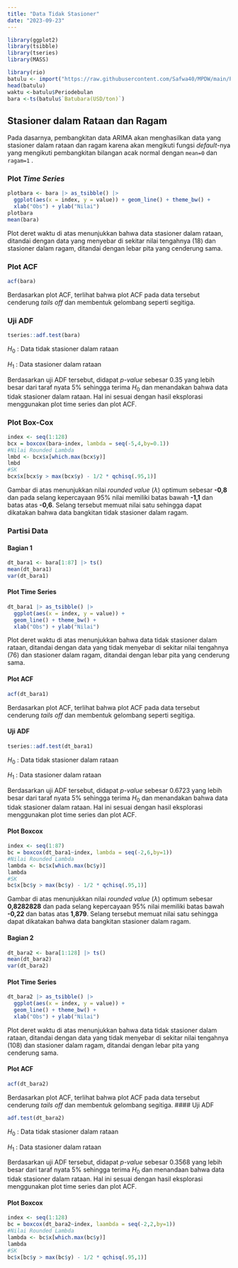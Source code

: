 ```yaml
---
title: "Data Tidak Stasioner"
date: "2023-09-23"
---
```


```r
library(ggplot2)
library(tsibble)
library(tseries)
library(MASS)
```

```r
library(rio)
batulu <- import("https://raw.githubusercontent.com/Safwa40/MPDW/main/Pertemuan%205/Data1.csv")
head(batulu)
waktu <-batulu$Periodebulan
bara <-ts(batulu$`Batubara(USD/ton)`)
```

## Stasioner dalam Rataan dan Ragam

Pada dasarnya, pembangkitan data ARIMA akan menghasilkan data yang stasioner dalam rataan dan ragam karena akan mengikuti fungsi *default*-nya yang mengikuti pembangkitan bilangan acak normal dengan `mean=0` dan `ragam=1` .

### Plot *Time Series*

```r
plotbara <- bara |> as_tsibble() |>
  ggplot(aes(x = index, y = value)) + geom_line() + theme_bw() +
  xlab("Obs") + ylab("Nilai")
plotbara
mean(bara)
```

Plot deret waktu di atas menunjukkan bahwa data stasioner dalam rataan, ditandai dengan data yang menyebar di sekitar nilai tengahnya (18) dan stasioner dalam ragam, ditandai dengan lebar pita yang cenderung sama.

### Plot ACF

```r
acf(bara)
```

Berdasarkan plot ACF, terlihat bahwa plot ACF pada data tersebut cenderung *tails off* dan membentuk gelombang seperti segitiga.

### Uji ADF

```r
tseries::adf.test(bara)
```

$H_0$ : Data tidak stasioner dalam rataan

$H_1$ : Data stasioner dalam rataan

Berdasarkan uji ADF tersebut, didapat *p-value* sebesar 0.35 yang lebih besar dari taraf nyata 5% sehingga terima $H_0$ dan menandakan bahwa data tidak stasioner dalam rataan. Hal ini sesuai dengan hasil eksplorasi menggunakan plot time series dan plot ACF.

### Plot Box-Cox

```r
index <- seq(1:128)
bcx = boxcox(bara~index, lambda = seq(-5,4,by=0.1))
#Nilai Rounded Lambda
lmbd <- bcx$x[which.max(bcx$y)]
lmbd
#SK
bcx$x[bcx$y > max(bcx$y) - 1/2 * qchisq(.95,1)]
```

Gambar di atas menunjukkan nilai *rounded value* ($\lambda$) optimum sebesar **-0,8** dan pada selang kepercayaan 95% nilai memiliki batas bawah **-1,1** dan batas atas **-0,6**. Selang tersebut memuat nilai satu sehingga dapat dikatakan bahwa data bangkitan tidak stasioner dalam ragam.

### Partisi Data

#### Bagian 1

```r
dt_bara1 <- bara[1:87] |> ts()
mean(dt_bara1)
var(dt_bara1)
```

#### Plot Time Series

```r
dt_bara1 |> as_tsibble() |> 
  ggplot(aes(x = index, y = value)) +
  geom_line() + theme_bw() +
  xlab("Obs") + ylab("Nilai")
```

Plot deret waktu di atas menunjukkan bahwa data tidak stasioner dalam rataan, ditandai dengan data yang tidak menyebar di sekitar nilai tengahnya (76) dan stasioner dalam ragam, ditandai dengan lebar pita yang cenderung sama.

#### Plot ACF

```r
acf(dt_bara1)
```

Berdasarkan plot ACF, terlihat bahwa plot ACF pada data tersebut cenderung *tails off* dan membentuk gelombang seperti segitiga.

#### Uji ADF

```r
tseries::adf.test(dt_bara1)
```

$H_0$ : Data tidak stasioner dalam rataan

$H_1$ : Data stasioner dalam rataan

Berdasarkan uji ADF tersebut, didapat *p-value* sebesar 0.6723 yang lebih besar dari taraf nyata 5% sehingga terima $H_0$ dan menandakan bahwa data tidak stasioner dalam rataan. Hal ini sesuai dengan hasil eksplorasi menggunakan plot time series dan plot ACF.

#### Plot Boxcox

```r
index <- seq(1:87)
bc = boxcox(dt_bara1~index, lambda = seq(-2,6,by=1))
#Nilai Rounded Lambda
lambda <- bc$x[which.max(bc$y)]
lambda
#SK
bc$x[bc$y > max(bc$y) - 1/2 * qchisq(.95,1)]
```

Gambar di atas menunjukkan nilai *rounded value* ($\lambda$) optimum sebesar **0,8282828** dan pada selang kepercayaan 95% nilai memiliki batas bawah **-0,22** dan batas atas **1,879**. Selang tersebut memuat nilai satu sehingga dapat dikatakan bahwa data bangkitan stasioner dalam ragam.

#### Bagian 2

```r
dt_bara2 <- bara[1:128] |> ts()
mean(dt_bara2)
var(dt_bara2)
```

#### Plot Time Series

```r
dt_bara2 |> as_tsibble() |> 
  ggplot(aes(x = index, y = value)) +
  geom_line() + theme_bw() +
  xlab("Obs") + ylab("Nilai")
```

Plot deret waktu di atas menunjukkan bahwa data tidak stasioner dalam rataan, ditandai dengan data yang tidak menyebar di sekitar nilai tengahnya (108) dan stasioner dalam ragam, ditandai dengan lebar pita yang cenderung sama.

#### Plot ACF

```r
acf(dt_bara2)
```

Berdasarkan plot ACF, terlihat bahwa plot ACF pada data tersebut cenderung *tails off* dan membentuk gelombang segitiga.
#### Uji ADF

```r
adf.test(dt_bara2)
```

$H_0$ : Data tidak stasioner dalam rataan

$H_1$ : Data stasioner dalam rataan

Berdasarkan uji ADF tersebut, didapat *p-value* sebesar 0.3568 yang lebih besar dari taraf nyata 5% sehingga terima $H_0$ dan menandaan bahwa data tidak stasioner dalam rataan. Hal ini sesuai dengan hasil eksplorasi menggunakan plot time series dan plot ACF. 

#### Plot Boxcox

```r
index <- seq(1:128)
bc = boxcox(dt_bara2~index, laambda = seq(-2,2,by=1))
#Nilai Rounded Lambda
lambda <- bc$x[which.max(bc$y)]
lambda
#SK
bc$x[bc$y > max(bc$y) - 1/2 * qchisq(.95,1)]
```

